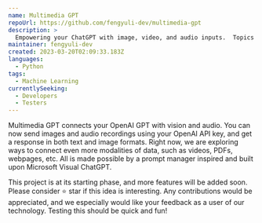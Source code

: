 ```yaml
---
name: Multimedia GPT
repoUrl: https://github.com/fengyuli-dev/multimedia-gpt
description: >
  Empowering your ChatGPT with image, video, and audio inputs.  Topics
maintainer: fengyuli-dev
created: 2023-03-20T02:09:33.183Z
languages:
  - Python
tags:
  - Machine Learning
currentlySeeking:
  - Developers
  - Testers
---
```


<Overview>

Multimedia GPT connects your OpenAI GPT with vision and audio. You can now send images and audio recordings using your OpenAI API key, and get a response in both text and image formats. Right now, we are exploring ways to connect even more modalities of data, such as videos, PDFs, webpages, etc. All is made possible by a prompt manager inspired and built upon Microsoft Visual ChatGPT.

</Overview>

<Contributing>

This project is at its starting phase, and more features will be added soon. Please consider ⭐ star if this idea is interesting. Any contributions would be appreciated, and we especially would like your feedback as a user of our technology. Testing this should be quick and fun!


</Contributing>
